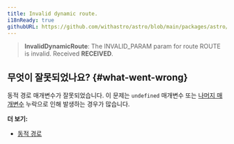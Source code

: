 ```yaml
---
title: Invalid dynamic route.
i18nReady: true
githubURL: https://github.com/withastro/astro/blob/main/packages/astro/src/core/errors/errors-data.ts
---
```


> **InvalidDynamicRoute**: The INVALID_PARAM param for route ROUTE is invalid. Received **RECEIVED**.

## 무엇이 잘못되었나요? \{#what-went-wrong\}

동적 경로 매개변수가 잘못되었습니다. 이 문제는 `undefined` 매개변수 또는 [나머지 매개변수](/ko/guides/routing/#rest-parameters) 누락으로 인해 발생하는 경우가 많습니다.

**더 보기:**

-  [동적 경로](/ko/guides/routing/#dynamic-routes)